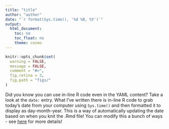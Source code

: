 ```yaml
---
title: "title"
author: "author"
date: "`r format(Sys.time(), '%d %B, %Y')`"
output:
  html_document:
    toc: no
    toc_float: no
    theme: cosmo
---
```


```r
knitr::opts_chunk$set(
  warning = FALSE,
  message = FALSE,
  comment = "#>",
  fig.retina = 3,
  fig.path = "figs/"
)
```

Did you know you can use in-line R code even in the YAML content? Take a look at the `date:` entry. What I've written there is in-line R code to grab today's date from your computer using `Sys.time()` and then formatted it to display as day-month-year. This is a way of automatically updating the date based on when you knit the .Rmd file! You can modify this a bunch of ways - see [here](https://bookdown.org/yihui/rmarkdown-cookbook/update-date.html) for more details!
